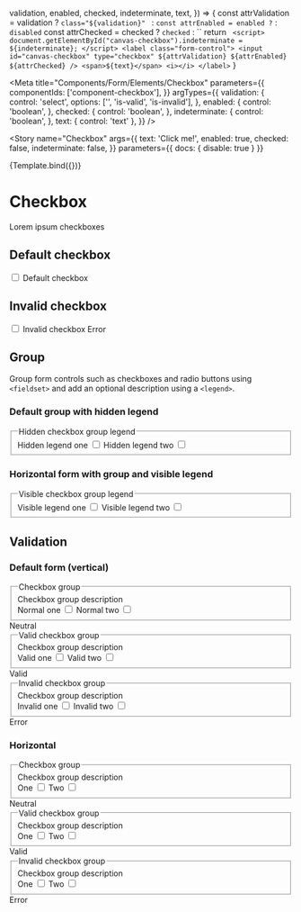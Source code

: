 
  validation,
  enabled,
  checked,
  indeterminate,
  text,
}) => {
  const attrValidation = validation ? `class="${validation}" ` : ``
  const attrEnabled = enabled ? `` : `disabled`
  const attrChecked = checked ? `checked` : ``
  return `
    <script>
      document.getElementById("canvas-checkbox").indeterminate = ${indeterminate};
    </script>
    <label class="form-control">
      <input id="canvas-checkbox" type="checkbox" ${attrValidation} ${attrEnabled} ${attrChecked} />
      <span>${text}</span>
      <i></i>
    </label>`
}

<Meta
  title="Components/Form/Elements/Checkbox"
  parameters={{
    componentIds: ['component-checkbox'],
  }}
  argTypes={{
    validation: {
      control: 'select',
      options: ['', 'is-valid', 'is-invalid'],
    },
    enabled: {
      control: 'boolean',
    },
    checked: {
      control: 'boolean',
    },
    indeterminate: {
      control: 'boolean',
    },
    text: { control: 'text' },
  }}
/>

<Story
  name="Checkbox"
  args={{
    text: 'Click me!',
    enabled: true,
    checked: false,
    indeterminate: false,
  }}
  parameters={{ docs: { disable: true } }}
>
  {Template.bind({})}
</Story>

# Checkbox

Lorem ipsum checkboxes

## Default checkbox

<Canvas>
  <div class="form-group">
    <label class="form-control">
      <input type="checkbox" />
      <span>Default checkbox</span>
      <i></i>
    </label>
  </div>
</Canvas>

## Invalid checkbox

<Canvas>
  <div class="form-group">
    <label class="form-control was-validated is-invalid">
      <input type="checkbox" class="is-invalid" />
      <span>Invalid checkbox</span>
      <i></i>
    </label>
    <span class="form-info">Error</span>
  </div>
</Canvas>

## Group

Group form controls such as checkboxes and radio buttons using `<fieldset>` and add an optional description using a `<legend>`.

### Default group with hidden legend

<Canvas>
  <form>
    <div class="form-group">
      <fieldset aria-describedby="checkboxGroupHelp">
        <legend class="sr-only">Hidden checkbox group legend</legend>
        <div>
          <label class="form-control">
            Hidden legend one
            <input required type="checkbox" />
            <span></span>
            <i></i>
          </label>
          <label class="form-control">
            Hidden legend two
            <input required type="checkbox" required />
            <span></span>
            <i></i>
          </label>
        </div>
      </fieldset>
    </div>
  </form>
</Canvas>

### Horizontal form with group and visible legend

<Canvas>
  <form class="horizontal">
    <div class="form-group">
      <fieldset aria-describedby="checkboxGroupHelp">
        <legend>Visible checkbox group legend</legend>
        <div>
          <label class="form-control">
            Visible legend one
            <input required type="checkbox" />
            <span></span>
            <i></i>
          </label>
          <label class="form-control">
            Visible legend two
            <input required type="checkbox" required />
            <span></span>
            <i></i>
          </label>
        </div>
      </fieldset>
    </div>
  </form>
</Canvas>

## Validation

### Default form (vertical)

<Canvas>
  <form>
    <div class="form-group was-validated">
      <fieldset aria-describedby="checkboxGroupHelp">
        <legend>Checkbox group</legend>
        <span id="checkboxGroupHelp" class="form-info">
          Checkbox group description
        </span>
        <div>
          <label class="form-control">
            Normal one
            <input required type="checkbox" />
            <span></span>
            <i></i>
          </label>
          <label class="form-control">
            Normal two
            <input required type="checkbox" required />
            <span></span>
            <i></i>
          </label>
        </div>
      </fieldset>
      <span class="form-info">Neutral</span>
    </div>
    <div class="form-group was-validated">
      <fieldset aria-describedby="checkboxGroupHelp1" class="is-valid">
        <legend>Valid checkbox group</legend>
        <span id="checkboxGroupHelp1" class="form-info">
          Checkbox group description
        </span>
        <div>
          <label class="form-control">
            Valid one
            <input required class="is-valid" type="checkbox" />
            <span></span>
            <i></i>
          </label>
          <label class="form-control">
            Valid two
            <input required class="is-valid" type="checkbox" required />
            <span></span>
            <i></i>
          </label>
        </div>
      </fieldset>
      <span class="form-info">Valid</span>
    </div>
    <div class="form-group">
      <fieldset aria-describedby="checkboxGroupHelp2" class="is-invalid">
        <legend>Invalid checkbox group</legend>
        <span class="form-info">Checkbox group description</span>
        <div>
          <label class="form-control">
            Invalid one
            <input required class="is-invalid" type="checkbox" />
            <span></span>
            <i></i>
          </label>
          <label class="form-control">
            Invalid two
            <input required class="is-invalid" type="checkbox" required />
            <span></span>
            <i></i>
          </label>
        </div>
      </fieldset>
      <span class="form-info">Error</span>
    </div>
  </form>
</Canvas>

### Horizontal

<Canvas>
  <form class="horizontal">
    <div class="form-group">
      <fieldset aria-describedby="checkboxGroupHelp">
        <legend>Checkbox group</legend>
        <span id="checkboxGroupHelp" class="form-info">
          Checkbox group description
        </span>
        <div>
          <label class="form-control">
            One
            <input required type="checkbox" />
            <span></span>
            <i></i>
          </label>
          <label class="form-control">
            Two
            <input required type="checkbox" required />
            <span></span>
            <i></i>
          </label>
        </div>
      </fieldset>
      <span class="form-info">Neutral</span>
    </div>
    <div class="form-group was-validated">
      <fieldset aria-describedby="checkboxGroupHelp1" class="is-valid">
        <legend>Valid checkbox group</legend>
        <span id="checkboxGroupHelp1" class="form-info">
          Checkbox group description
        </span>
        <div>
          <label class="form-control">
            One
            <input required class="is-valid" type="checkbox" />
            <span></span>
            <i></i>
          </label>
          <label class="form-control">
            Two
            <input required class="is-valid" type="checkbox" required />
            <span></span>
            <i></i>
          </label>
        </div>
      </fieldset>
      <span class="form-info">Valid</span>
    </div>
    <div class="form-group was-validated">
      <fieldset aria-describedby="checkboxGroupHelp2" class="is-invalid">
        <legend>Invalid checkbox group</legend>
        <span class="form-info">Checkbox group description</span>
        <div>
          <label class="form-control">
            One
            <input required class="is-invalid" type="checkbox" />
            <span></span>
            <i></i>
          </label>
          <label class="form-control">
            Two
            <input required class="is-invalid" type="checkbox" required />
            <span></span>
            <i></i>
          </label>
        </div>
      </fieldset>
      <span class="form-info">Error</span>
    </div>
  </form>
</Canvas>
